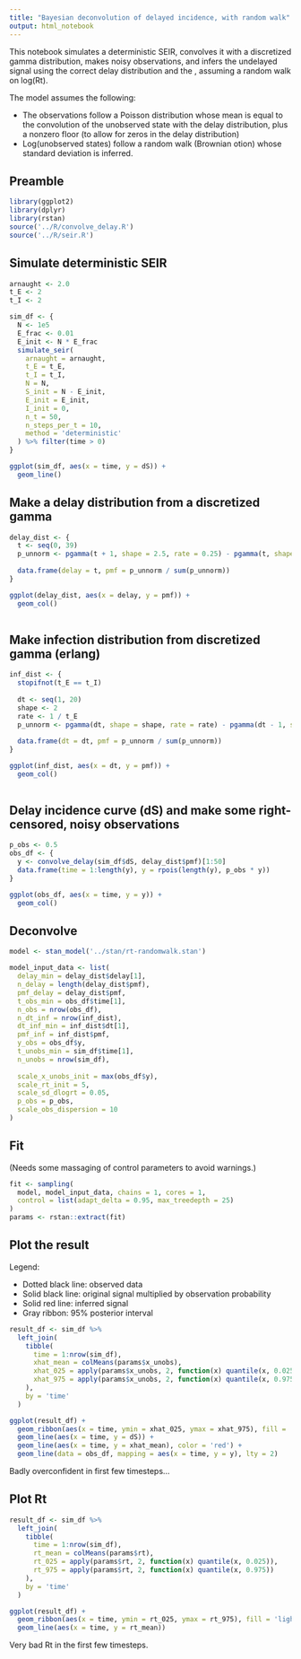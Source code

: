 ```yaml
---
title: "Bayesian deconvolution of delayed incidence, with random walk"
output: html_notebook
---
```


This notebook simulates a deterministic SEIR, convolves it with a discretized
gamma distribution, makes noisy observations, and infers the undelayed signal using the correct delay distribution and the , assuming a random walk on
log(Rt).

The model assumes the following:

* The observations follow a Poisson distribution whose mean is equal to the
  convolution of the unobserved state with the delay distribution, plus a
  nonzero floor (to allow for zeros in the delay distribution)
* Log(unobserved states) follow a random walk (Brownian otion) whose standard
  deviation is inferred.

## Preamble

```r
library(ggplot2)
library(dplyr)
library(rstan)
source('../R/convolve_delay.R')
source('../R/seir.R')
```


## Simulate deterministic SEIR

```r
arnaught <- 2.0
t_E <- 2
t_I <- 2

sim_df <- {
  N <- 1e5
  E_frac <- 0.01
  E_init <- N * E_frac
  simulate_seir(
    arnaught = arnaught,
    t_E = t_E,
    t_I = t_I,
    N = N,
    S_init = N - E_init,
    E_init = E_init,
    I_init = 0,
    n_t = 50,
    n_steps_per_t = 10,
    method = 'deterministic'
  ) %>% filter(time > 0)
}

ggplot(sim_df, aes(x = time, y = dS)) +
  geom_line()
```

## Make a delay distribution from a discretized gamma

```r
delay_dist <- {
  t <- seq(0, 39)
  p_unnorm <- pgamma(t + 1, shape = 2.5, rate = 0.25) - pgamma(t, shape = 2.5, rate = 0.25)
  
  data.frame(delay = t, pmf = p_unnorm / sum(p_unnorm))
}

ggplot(delay_dist, aes(x = delay, y = pmf)) +
  geom_col()
  
```

## Make infection distribution from discretized gamma (erlang)

```r
inf_dist <- {
  stopifnot(t_E == t_I)
  
  dt <- seq(1, 20)
  shape <- 2
  rate <- 1 / t_E
  p_unnorm <- pgamma(dt, shape = shape, rate = rate) - pgamma(dt - 1, shape = shape, rate = rate)
  
  data.frame(dt = dt, pmf = p_unnorm / sum(p_unnorm))
}

ggplot(inf_dist, aes(x = dt, y = pmf)) +
  geom_col()
  
```


## Delay incidence curve (dS) and make some right-censored, noisy observations

```r
p_obs <- 0.5
obs_df <- {
  y <- convolve_delay(sim_df$dS, delay_dist$pmf)[1:50]
  data.frame(time = 1:length(y), y = rpois(length(y), p_obs * y))
}

ggplot(obs_df, aes(x = time, y = y)) +
  geom_col()
```

## Deconvolve

```r
model <- stan_model('../stan/rt-randomwalk.stan')
```

```r
model_input_data <- list(
  delay_min = delay_dist$delay[1],
  n_delay = length(delay_dist$pmf),
  pmf_delay = delay_dist$pmf,
  t_obs_min = obs_df$time[1],
  n_obs = nrow(obs_df),
  n_dt_inf = nrow(inf_dist),
  dt_inf_min = inf_dist$dt[1],
  pmf_inf = inf_dist$pmf,
  y_obs = obs_df$y,
  t_unobs_min = sim_df$time[1],
  n_unobs = nrow(sim_df),
  
  scale_x_unobs_init = max(obs_df$y),
  scale_rt_init = 5,
  scale_sd_dlogrt = 0.05,
  p_obs = p_obs,
  scale_obs_dispersion = 10
)
```


## Fit

(Needs some massaging of control parameters to avoid warnings.)

```r
fit <- sampling(
  model, model_input_data, chains = 1, cores = 1,
  control = list(adapt_delta = 0.95, max_treedepth = 25)
)
params <- rstan::extract(fit)
```

## Plot the result

Legend:

* Dotted black line: observed data
* Solid black line: original signal multiplied by observation probability
* Solid red line: inferred signal
* Gray ribbon: 95% posterior interval

```r
result_df <- sim_df %>%
  left_join(
    tibble(
      time = 1:nrow(sim_df),
      xhat_mean = colMeans(params$x_unobs),
      xhat_025 = apply(params$x_unobs, 2, function(x) quantile(x, 0.025)),
      xhat_975 = apply(params$x_unobs, 2, function(x) quantile(x, 0.975))
    ),
    by = 'time'
  )

ggplot(result_df) +
  geom_ribbon(aes(x = time, ymin = xhat_025, ymax = xhat_975), fill = 'lightgray') +
  geom_line(aes(x = time, y = dS)) +
  geom_line(aes(x = time, y = xhat_mean), color = 'red') +
  geom_line(data = obs_df, mapping = aes(x = time, y = y), lty = 2)
```

Badly overconfident in first few timesteps...

## Plot Rt

```r
result_df <- sim_df %>%
  left_join(
    tibble(
      time = 1:nrow(sim_df),
      rt_mean = colMeans(params$rt),
      rt_025 = apply(params$rt, 2, function(x) quantile(x, 0.025)),
      rt_975 = apply(params$rt, 2, function(x) quantile(x, 0.975))
    ),
    by = 'time'
  )

ggplot(result_df) +
  geom_ribbon(aes(x = time, ymin = rt_025, ymax = rt_975), fill = 'lightgray') +
  geom_line(aes(x = time, y = rt_mean))
```

Very bad Rt in the first few timesteps.
